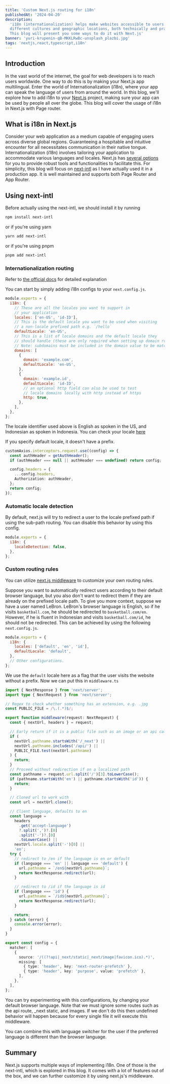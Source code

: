 ```yaml
---
title: 'Custom Next.js routing for i18n'
publishedAt: '2024-04-20'
description:
  'i18n (internationalization) helps make websites accessible to users from
  different cultures and geographic locations, both technically and practically.
  This blog will present you some ways to do it with Next.js'
banner: 'yuri-krupenin-qB-MKKLRwBc-unsplash_plazbi.jpg'
tags: 'nextjs,react,typescript,i18n'
---
```


## Introduction

In the vast world of the internet, the goal for web developers is to reach users
worldwide. One way to do this is by making your Next.js app multilingual. Enter
the world of Internationalization (i18n), where your app can speak the language
of users from around the world. In this blog, we'll explore how to add i18n to
your [Next.js](https://nextjs.org/) project, making sure your app can be used by
people all over the globe. This blog will cover the usage of i18n in Next.js
with Page router.

## What is i18n in Next.js

Consider your web application as a medium capable of engaging users across
diverse global regions. Guaranteeing a hospitable and intuitive encounter for
all necessitates communication in their native tongue. Internationalization
(i18n) involves tailoring your application to accommodate various languages and
locales. Next.js has
[several options](https://nextjs.org/docs/pages/building-your-application/routing/internationalization)
for you to provide robust tools and functionalities to facilitate this. For
simplicity, this blog will focus on
[next-intl](https://next-intl-docs.vercel.app/) as I have actually used it in a
production app. It is well maintained and supports both Page Router and App
Router.

## Using next-intl

Before actually using the next-intl, we should install it by running

```bash
npm install next-intl
```

or if you're using yarn

```bash
yarn add next-intl
```

or if you're using pnpm

```bash
pnpm add next-intl
```

### Internationalization routing

Refer to
[the official docs](https://nextjs.org/docs/pages/building-your-application/routing/internationalization)
for detailed explanation

You can start by simply adding i18n configs to your `next.config.js`.

```js
module.exports = {
  i18n: {
    // These are all the locales you want to support in
    // your application
    locales: ['en-US', 'id-ID'],
    // This is the default locale you want to be used when visiting
    // a non-locale prefixed path e.g. `/hello`
    defaultLocale: 'en-US',
    // This is a list of locale domains and the default locale they
    // should handle (these are only required when setting up domain routing)
    // Note: subdomains must be included in the domain value to be matched e.g. "fr.example.com".
    domains: [
      {
        domain: 'example.com',
        defaultLocale: 'en-US',
      },
      {
        domain: 'example.id',
        defaultLocale: 'id-ID',
        // an optional http field can also be used to test
        // locale domains locally with http instead of https
        http: true,
      },
    ],
  },
};
```

The locale identifier used above is English as spoken in the US, and Indonesian
as spoken in Indonesia. You can check your locale
[here](https://learn.microsoft.com/en-us/openspecs/office_standards/ms-oe376/6c085406-a698-4e12-9d4d-c3b0ee3dbc4a)

If you specify default locale, it doesn't have a prefix.

```ts {2-9}
customAxios.interceptors.request.use((config) => {
  const authHeader = getAuthHeader();
  if (authHeader === null || authHeader === undefined) return config;

  config.headers = {
    ...config.headers,
    Authorization: authHeader,
  };
  return config;
});
```

### Automatic locale detection

By default, next.js will try to redirect a user to the locale prefixed path if
using the sub-path routing. You can disable this behavior by using this config.

```js
module.exports = {
  i18n: {
    localeDetection: false,
  },
};
```

### Custom routing rules

You can utilize
[next.js middleware](https://nextjs.org/docs/pages/building-your-application/routing/middleware)
to customize your own routing rules.

Suppose you want to automatically redirect users according to their default
browser language, but you also don't want to redirect them if they are already
on the prefixed locale path. To give you more context, suppose we have a user
named LeBron. LeBron's browser language is English, so if he visits
`basketball.com`, he should be redirected to `basketball.com/en`. However, if he
is fluent in Indonesian and visits `basketball.com/id`, he should not be
redirected. This can be achieved by using the following `next.config.js`.

```js
module.exports = {
  i18n: {
    locales: ['default', 'en', 'id'],
    defaultLocale: 'default',
  },
  // Other configurations.
};
```

We use the `default` locale here as a flag that the user visits the website
without a prefix. Now we can put this in `middleware.ts`

```ts
import { NextResponse } from 'next/server';
import type { NextRequest } from 'next/server';

// Regex to check whether something has an extension, e.g. .jpg
const PUBLIC_FILE = /\.(.*)$/;

export function middleware(request: NextRequest) {
  const { nextUrl, headers } = request;

  // Early return if it is a public file such as an image or an api call
  if (
    nextUrl.pathname.startsWith('/_next') ||
    nextUrl.pathname.includes('/api/') ||
    PUBLIC_FILE.test(nextUrl.pathname)
  ) {
    return;
  }
  // Proceed without redirection if on a localized path
  const pathname = request.url.split('/')[3].toLowerCase();
  if (pathname.startsWith('en') || pathname.startsWith('id')) {
    return;
  }

  // Cloned url to work with
  const url = nextUrl.clone();

  // Client language, defaults to en
  const language =
    headers
      .get('accept-language')
      ?.split(',')?.[0]
      .split('-')?.[0]
      .toLowerCase() ||
    nextUrl.locale.split('-')[0] ||
    'en';
  try {
    // redirect to /en if the language is en or default
    if (language === 'en' || language === 'default') {
      url.pathname = `/en${nextUrl.pathname}`;
      return NextResponse.redirect(url);
    }

    // redirect to /id if the language is id
    if (language === 'id') {
      url.pathname = `/id${nextUrl.pathname}`;
      return NextResponse.redirect(url);
    }

    return;
  } catch (error) {
    console.error(error);
  }
}

export const config = {
  matcher: [
    {
      source: '/((?!api|_next/static|_next/image|favicon.ico).*)',
      missing: [
        { type: 'header', key: 'next-router-prefetch' },
        { type: 'header', key: 'purpose', value: 'prefetch' },
      ],
    },
  ],
};
```

You can try experimenting with this configurations, by changing your default
browser language. Note that we must ignore some routes such as the api route,
\_next static, and images. If we don't do this then undefined behavior will
happen because for every single file it will execute this middleware.

You can combine this with language switcher for the user if the preferred
language is different than the browser language.

## Summary

Next.js supports multiple ways of implementing i18n. One of those is the
next-intl, which is explored in this blog. It comes with a lot of features out
of the box, and we can further customize it by using next.js's middleware.
